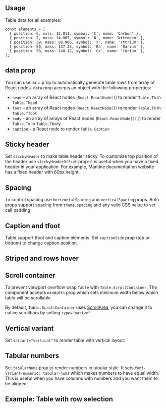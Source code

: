 

## Usage

Table data for all examples:

```tsx
const elements = [
  { position: 6, mass: 12.011, symbol: 'C', name: 'Carbon' },
  { position: 7, mass: 14.007, symbol: 'N', name: 'Nitrogen' },
  { position: 39, mass: 88.906, symbol: 'Y', name: 'Yttrium' },
  { position: 56, mass: 137.33, symbol: 'Ba', name: 'Barium' },
  { position: 58, mass: 140.12, symbol: 'Ce', name: 'Cerium' },
];
```

<Demo data={TableDemos.usage} />

## data prop

You can use `data` prop to automatically generate table rows from array of React nodes.
`data` prop accepts an object with the following properties:

- `head` – an array of React nodes (`React.ReactNode[]`) to render `Table.Th` in `Table.Thead`
- `foot` – an array of React nodes (`React.ReactNode[]`) to render `Table.Th` in `Table.Tfoot`
- `body` - an array of arrays of React nodes (`React.ReactNode[][]`) to render `Table.Td` in `Table.Tbody`
- `caption` – a React node to render `Table.Caption`

<Demo data={TableDemos.data} />

## Sticky header

Set `stickyHeader` to make table header sticky. To customize top position of the header use `stickyHeaderOffset` prop:
it is useful when you have a fixed header in your application. For example, Mantine documentation website has a fixed
header with 60px height:

<Demo data={TableDemos.stickyHeader} />

## Spacing

To control spacing use `horizontalSpacing` and `verticalSpacing` props. Both props support spacing from `theme.spacing` and any valid CSS value to set cell padding:

<Demo data={TableDemos.spacingConfigurator} />

## Caption and tfoot

Table support tfoot and caption elements. Set `captionSide` prop (top or bottom) to change caption position.

<Demo data={TableDemos.captions} />

## Striped and rows hover

<Demo data={TableDemos.configurator} />

## Scroll container

To prevent viewport overflow wrap `Table` with `Table.ScrollContainer`.
The component accepts `minWidth` prop which sets minimum width below which table will be scrollable.

<Demo data={TableDemos.scrollContainer} />

By default, `Table.ScrollContainer` uses [ScrollArea](/core/scroll-area), you can change it
to native scrollbars by setting `type="native"`:

<Demo data={TableDemos.scrollContainerNative} />

## Vertical variant

Set `variant="vertical"` to render table with vertical layout:

<Demo data={TableDemos.vertical} />

## Tabular numbers

Set `tabularNums` prop to render numbers in tabular style. It sets
`font-variant-numeric: tabular-nums` which makes numbers to have equal width.
This is useful when you have columns with numbers and you want them to be aligned:

<Demo data={TableDemos.tabularNums} />

## Example: Table with row selection

<Demo data={TableDemos.rowSelection} />
